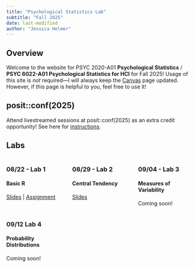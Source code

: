 ```yaml
---
title: "Psychological Statistics Lab"
subtitle: "Fall 2025"
date: last-modified
author: "Jessica Helmer"
---
```


## Overview

Welcome to the website for PSYC 2020-A01 **Psychological Statistics** / **PSYC 6022-A01 Psychological Statistics for HCI** for Fall 2025! Usage of this site is *not* required—I will always keep the [Canvas](https://www.canvas.gatech.edu/) page updated. However, if this page is helpful to you, feel free to use it!

## posit::conf(2025)

Attend livestreamed sessions at posit::conf(2025) as an extra credit opportunity! See here for [instructions](/assignments/Extra Credit 1.qmd).

## Labs

:::: {.columns}
::: {.column width=33%}
### 08/22 - Lab 1
#### Basic R
[Slides](/slides/Lab 1 - Basic R/PSYC2020L Lab 1.qmd) | [Assignment](/assignments/PSYC2020L Assignment 1.rmd)
:::

::: {.column width=33%}
### 08/29 - Lab 2
#### Central Tendency
[Slides](/slides/Lab 2 - Central Tendency/PSYC2020L Lab 2.qmd)
<!-- | [Assignment](/assignments/PSYC2020L Assignment 2.rmd) -->
:::

::: {.column width=33%}
### 09/04 - Lab 3
#### Measures of Variability
Coming soon!
:::
::::

:::: {.columns}
::: {.column width=33%}
### 09/12 Lab 4
#### Probability Distributions
Coming soon!
:::

::: {.column width=33%}

:::

::: {.column width=33%}

:::
::::


